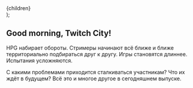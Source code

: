 
  <Article variant="neon" subtitle="11.02.2077" {...rest}>
    {children}
  </Article>
);

## Good morning, Twitch City!

HPG набирает обороты. Стримеры начинают всё ближе и ближе территориально подбираться друг к другу. Игры становятся длиннее. Испытания усложняются.

С какими проблемами приходится сталкиваться участникам? Что их ждёт в будущем? Всё это и многое другое в сегодняшнем выпуске.
